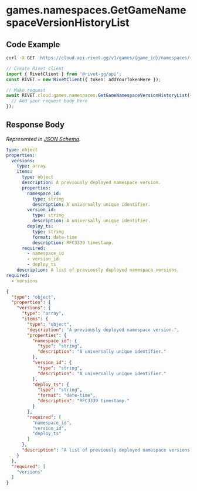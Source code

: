 
# games.namespaces.GetGameNamespaceVersionHistoryList

## Code Example

<CodeGroup title='Request' tag='GET' label='https://cloud.api.rivet.gg/v1/games/{game_id}/namespaces/{namespace_id}/version-history'>

```bash {{ title: 'cURL' }}
curl -X GET 'https://cloud.api.rivet.gg/v1/games/{game_id}/namespaces/{namespace_id}/version-history'
```

```ts
// Create Rivet client
import { RivetClient } from '@rivet-gg/api';
const RIVET = new RivetClient({ token: addYourTokenHere });

// Make request
await RIVET.cloud.games.namespaces.GetGameNamespaceVersionHistoryList({
  // Add your request body here
});
```

</CodeGroup>


## Response Body

_Represented in [JSON Schema](https://json-schema.org/)._

<CodeGroup title='Response'>

```yaml
type: object
properties:
  versions:
    type: array
    items:
      type: object
      description: A previously deployed namespace version.
      properties:
        namespace_id:
          type: string
          description: A universally unique identifier.
        version_id:
          type: string
          description: A universally unique identifier.
        deploy_ts:
          type: string
          format: date-time
          description: RFC3339 timestamp.
      required:
        - namespace_id
        - version_id
        - deploy_ts
    description: A list of previously deployed namespace versions.
required:
  - versions

```

```json
{
  "type": "object",
  "properties": {
    "versions": {
      "type": "array",
      "items": {
        "type": "object",
        "description": "A previously deployed namespace version.",
        "properties": {
          "namespace_id": {
            "type": "string",
            "description": "A universally unique identifier."
          },
          "version_id": {
            "type": "string",
            "description": "A universally unique identifier."
          },
          "deploy_ts": {
            "type": "string",
            "format": "date-time",
            "description": "RFC3339 timestamp."
          }
        },
        "required": [
          "namespace_id",
          "version_id",
          "deploy_ts"
        ]
      },
      "description": "A list of previously deployed namespace versions."
    }
  },
  "required": [
    "versions"
  ]
}
```

</CodeGroup>

